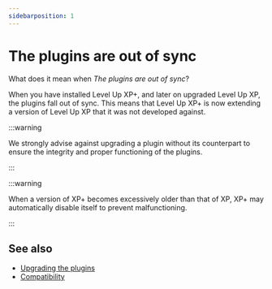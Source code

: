 ```yaml
---
sidebarposition: 1
---
```


# The plugins are out of sync

What does it mean when _The plugins are out of sync_?

When you have installed Level Up XP+, and later on upgraded Level Up XP, the plugins fall out of sync. This means that Level Up XP+ is now extending a version of Level Up XP that it was not developed against.

:::warning

We strongly advise against upgrading a plugin without its counterpart to ensure the integrity and proper functioning of the plugins.

:::

:::warning

When a version of XP+ becomes excessively older than that of XP, XP+ may automatically disable itself to prevent malfunctioning.

:::

## See also

- [Upgrading the plugins](/getting-started/installation/upgrading.mdx)
- [Compatibility](/xp/docs/requirements-compatibility)
